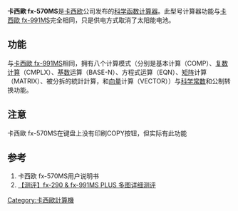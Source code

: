 {{Infobox calculator
| name         = 卡西歐 fx-570MS
| image        =
| caption       =右边的是卡西欧fx-570ms，而左边是卡西欧fx-991ms 
| type         = [[科学计算器|科学计算器]]
| entry        = [[S.V.P.A.M.|S.V.P.A.M.]]
| invent-date    = 
| invent-name    = 
| conn1        = 
| via1_1       = 
| designfirm   = 
| manufacturer = 
| introduced   = 
| discontinued = 
| cost         = 
| processor    = 
| prog_lang    = 
| frequency    = 
| precision    = 15位
| display_type  =[[Liquid_crystal_display|Liquid crystal display]]
| display_size  = 
| memory_user  = 
| memory_rom   = 
| memory_extern=
| memory_data  = 
| memory_step  = 
| connection   =
| ports        = 
| supply       = 5号电池
| power        = 
| weight       =
| dimensions   = 19.5*78*155（mm）
}}
'''卡西歐 fx-570MS'''是[[卡西欧|卡西欧]]公司发布的[[科学计算器|科学函数计算器]]。此型号计算器功能与[[卡西歐_fx-991MS|卡西歐 fx-991MS]]完全相同，只是供电方式取消了太阳能电池。

==功能==
与[[卡西歐_fx-991MS|卡西歐 fx-991MS]]相同，拥有八个计算模式（分别是基本计算（COMP）、[[复数_(数学)|复数计算]]（CMPLX）、[[基數_(進位記數法)|基数]]运算（BASE-N）、方程式运算（EQN）、[[矩阵|矩阵]]计算（MATRIX）、被分拆的統計計算，和[[向量|向量]]计算（VECTOR））与[[常数|科学常数]]和公制转换功能。
==注意==
卡西歐 fx-570MS在键盘上没有印刷COPY按钮，但实际有此功能
==参考==
#卡西欧 fx-570MS用户说明书
#[http://tieba.baidu.com/p/3840847643 【测评】fx-290 & fx-991MS PLUS 多图详细测评] {{Wayback|url=http://tieba.baidu.com/p/3840847643 |date=20171027115813 }}

{{Casio Cal}}

[[Category:卡西歐計算機|Category:卡西歐計算機]]